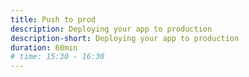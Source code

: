```yaml
---
title: Push to prod
description: Deploying your app to production
description-short: Deploying your app to production
duration: 60min
# time: 15:30 - 16:30
---
```

